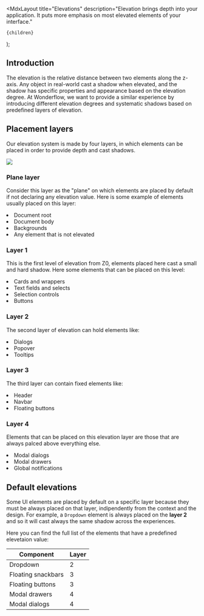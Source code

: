 
  <MdxLayout
    title="Elevations"
    description="Elevation brings depth into your application. It puts more emphasis on most elevated elements of your interface."
  >
    {children}
  </MdxLayout>
);

## Introduction

The elevation is the relative distance between two elements along the z-axis. Any object in real-world cast a shadow when elevated, and the shadow has specific properties and appearance based on the elevation degree. At Wonderflow, we want to provide a similar experience by introducing different elevation degrees and systematic shadows based on predefined layers of elevation.

## Placement layers

Our elevation system is made by four layers, in which elements can be placed in order to provide depth and cast shadows.

<img
  loading="lazy"
  decoding="async"
  src="/design/elevations/elevation-axis.svg"
/>

### Plane layer

Consider this layer as the "plane" on which elements are placed by default if not declaring any elevation value. Here is some example of elements usually placed on this layer:

<List marker="arrow-right" markerColor="var(--highlight-green-foreground)">
  <li>Document root</li>
  <li>Document body</li>
  <li>Backgrounds</li>
  <li>Any element that is not elevated</li>
</List>

### Layer 1

This is the first level of elevation from Z0, elements placed here cast a small and hard shadow. Here some elements that can be placed on this level:

<List marker="arrow-right" markerColor="var(--highlight-green-foreground)">
  <li>Cards and wrappers</li>
  <li>Text fields and selects</li>
  <li>Selection controls</li>
  <li>Buttons</li>
</List>

### Layer 2

The second layer of elevation can hold elements like:

<List marker="arrow-right" markerColor="var(--highlight-green-foreground)">
  <li>Dialogs</li>
  <li>Popover</li>
  <li>Tooltips</li>
</List>

### Layer 3

The third layer can contain fixed elements like:

<List marker="arrow-right" markerColor="var(--highlight-green-foreground)">
  <li>Header</li>
  <li>Navbar</li>
  <li>Floating buttons</li>
</List>

### Layer 4

Elements that can be placed on this elevation layer are those that are always palced above everything else.

<List marker="arrow-right" markerColor="var(--highlight-green-foreground)">
  <li>Modal dialogs</li>
  <li>Modal drawers</li>
  <li>Global notifications</li>
</List>

## Default elevations

Some UI elements are placed by default on a specific layer because they must be always placed on that layer, indipendently from the context and the design. For example, a `Dropdown` element is always placed on the **layer 2** and so it will cast always the same shadow across the experiences.

Here you can find the full list of the elements that have a predefined elevetaion value:

<table style={{ width: "100%", textAlign: "match-parent" }}>
  <thead>
    <tr>
      <th scope="col">Component</th>
      <th scope="col">Layer</th>
    </tr>
  </thead>
  <tbody>
    <tr>
      <td>Dropdown</td>
      <td>2</td>
    </tr>
    <tr>
      <td>Floating snackbars</td>
      <td>3</td>
    </tr>
    <tr>
      <td>Floating buttons</td>
      <td>3</td>
    </tr>
    <tr>
      <td>Modal drawers</td>
      <td>4</td>
    </tr>
    <tr>
      <td>Modal dialogs</td>
      <td>4</td>
    </tr>
  </tbody>
</table>
